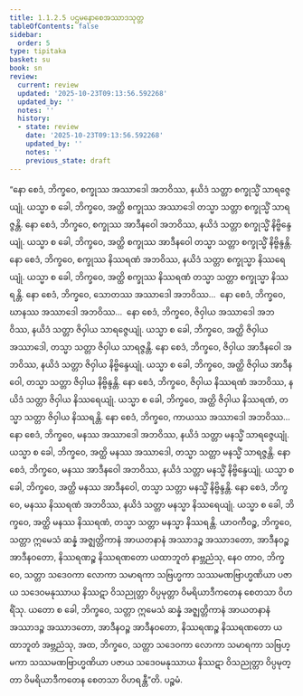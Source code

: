 ```yaml
---
title: 1.1.2.5 ပဌမနောစေအဿာဒသုတ္တ
tableOfContents: false
sidebar:
  order: 5
type: tipitaka
basket: su
book: sn
review:
  current: review
  updated: '2025-10-23T09:13:56.592268'
  updated_by: ''
  notes: ''
  history:
  - state: review
    date: '2025-10-23T09:13:56.592268'
    updated_by: ''
    notes: ''
    previous_state: draft
---
```



<ReviewStatus review={frontmatter.review} showDetails={true} />

<HypothesisAnnotation frontmatter={frontmatter} />

<DynamicBreadcrumb />

<Division number="17" book="sn" e="ch" v="18" p="281">

<Paragraph number="42" book="sn">
“နော စေဒံ, ဘိက္ခဝေ, စက္ခုဿ အဿာဒေါ အဘဝိဿ, နယိဒံ သတ္တာ စက္ခုသ္မိံ သာရဇ္ဇေယျုံ. ယသ္မာ စ ခေါ, ဘိက္ခဝေ, အတ္ထိ စက္ခုဿ အဿာဒေါ တသ္မာ သတ္တာ စက္ခုသ္မိံ သာရဇ္ဇန္တိ. နော စေဒံ, ဘိက္ခဝေ, စက္ခုဿ အာဒီနဝေါ အဘဝိဿ, နယိဒံ သတ္တာ စက္ခုသ္မိံ နိဗ္ဗိန္ဒေယျုံ. ယသ္မာ စ ခေါ, ဘိက္ခဝေ, အတ္ထိ စက္ခုဿ အာဒီနဝေါ တသ္မာ သတ္တာ စက္ခုသ္မိံ နိဗ္ဗိန္ဒန္တိ. နော စေဒံ, ဘိက္ခဝေ, စက္ခုဿ နိဿရဏံ အဘဝိဿ, နယိဒံ သတ္တာ စက္ခုသ္မာ နိဿရေယျုံ. ယသ္မာ စ ခေါ, ဘိက္ခဝေ, အတ္ထိ စက္ခုဿ နိဿရဏံ တသ္မာ သတ္တာ စက္ခုသ္မာ နိဿရန္တိ. နော စေဒံ, ဘိက္ခဝေ, သောတဿ အဿာဒေါ အဘဝိဿ…  နော စေဒံ, ဘိက္ခဝေ, ဃာနဿ အဿာဒေါ အဘဝိဿ…  နော စေဒံ, ဘိက္ခဝေ, ဇိဝှါယ အဿာဒေါ အဘဝိဿ, နယိဒံ သတ္တာ ဇိဝှါယ သာရဇ္ဇေယျုံ. ယသ္မာ စ ခေါ, ဘိက္ခဝေ, အတ္ထိ ဇိဝှါယ အဿာဒေါ, တသ္မာ သတ္တာ ဇိဝှါယ သာရဇ္ဇန္တိ. နော စေဒံ, ဘိက္ခဝေ, ဇိဝှါယ အာဒီနဝေါ အဘဝိဿ, နယိဒံ သတ္တာ ဇိဝှါယ နိဗ္ဗိန္ဒေယျုံ. ယသ္မာ စ ခေါ, ဘိက္ခဝေ, အတ္ထိ ဇိဝှါယ အာဒီနဝေါ, တသ္မာ သတ္တာ ဇိဝှါယ နိဗ္ဗိန္ဒန္တိ. နော စေဒံ, ဘိက္ခဝေ, ဇိဝှါယ နိဿရဏံ အဘဝိဿ, နယိဒံ သတ္တာ ဇိဝှါယ နိဿရေယျုံ. ယသ္မာ စ ခေါ, ဘိက္ခဝေ, အတ္ထိ ဇိဝှါယ နိဿရဏံ, တသ္မာ သတ္တာ ဇိဝှါယ နိဿရန္တိ. နော စေဒံ, ဘိက္ခဝေ, ကာယဿ အဿာဒေါ အဘဝိဿ…  နော စေဒံ, ဘိက္ခဝေ, မနဿ အဿာဒေါ အဘဝိဿ, နယိဒံ သတ္တာ မနသ္မိံ သာရဇ္ဇေယျုံ. ယသ္မာ စ ခေါ, ဘိက္ခဝေ, အတ္ထိ မနဿ အဿာဒေါ, တသ္မာ သတ္တာ မနသ္မိံ သာရဇ္ဇန္တိ. နော စေဒံ, ဘိက္ခဝေ, မနဿ အာဒီနဝေါ အဘဝိဿ, နယိဒံ သတ္တာ မနသ္မိံ နိဗ္ဗိန္ဒေယျုံ. ယသ္မာ စ ခေါ, ဘိက္ခဝေ, အတ္ထိ မနဿ အာဒီနဝေါ, တသ္မာ သတ္တာ မနသ္မိံ နိဗ္ဗိန္ဒန္တိ. နော စေဒံ, ဘိက္ခဝေ, မနဿ နိဿရဏံ အဘဝိဿ, နယိဒံ သတ္တာ မနသ္မာ နိဿရေယျုံ. ယသ္မာ စ ခေါ, ဘိက္ခဝေ, အတ္ထိ မနဿ နိဿရဏံ, တသ္မာ သတ္တာ မနသ္မာ နိဿရန္တိ.
</Paragraph>

<Paragraph number="43" book="sn">
ယာဝကီဝဉ္စ, ဘိက္ခဝေ, သတ္တာ ဣမေသံ ဆန္နံ အဇ္ဈတ္တိကာနံ အာယတနာနံ အဿာဒဉ္စ အဿာဒတော, အာဒီနဝဉ္စ အာဒီနဝတော, နိဿရဏဉ္စ နိဿရဏတော ယထာဘူတံ နာဗ္ဘညံသု, နေဝ တာဝ, ဘိက္ခဝေ, သတ္တာ သဒေဝကာ လောကာ သမာရကာ သဗြဟ္မကာ သဿမဏဗြာဟ္မဏိယာ ပဇာယ သဒေဝမနုဿာယ နိဿဋာ ဝိသညုတ္တာ ဝိပ္ပမုတ္တာ ဝိမရိယာဒီကတေန စေတသာ ဝိဟရိံသု. ယတော စ ခေါ, ဘိက္ခဝေ, သတ္တာ ဣမေသံ ဆန္နံ အဇ္ဈတ္တိကာနံ အာယတနာနံ အဿာဒဉ္စ အဿာဒတော, အာဒီနဝဉ္စ အာဒီနဝတော, နိဿရဏဉ္စ နိဿရဏတော ယထာဘူတံ အဗ္ဘညံသု, အထ, ဘိက္ခဝေ, သတ္တာ သဒေဝကာ လောကာ သမာရကာ သဗြဟ္မကာ သဿမဏဗြာဟ္မဏိယာ ပဇာယ သဒေဝမနုဿာယ နိဿဋာ ဝိသညုတ္တာ ဝိပ္ပမုတ္တာ ဝိမရိယာဒီကတေန စေတသာ ဝိဟရန္တီ”တိ.

</Paragraph>
</Division>

<Paragraph number="44" type="center" book="sn">
ပဉ္စမံ.
</Paragraph>